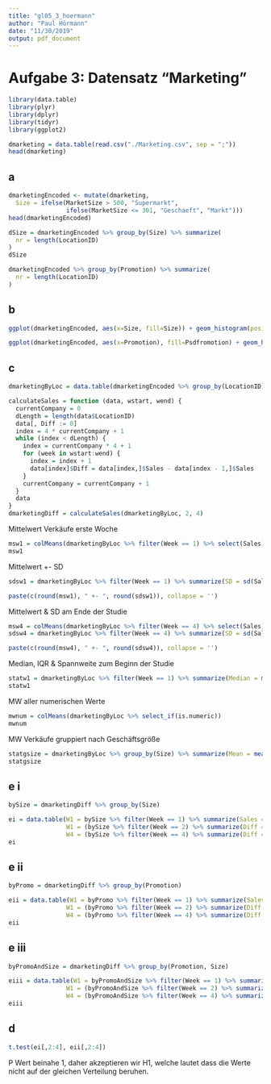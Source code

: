 ```yaml
---
title: "gl05_3_hoermann"
author: "Paul Hörmann"
date: "11/30/2019"
output: pdf_document
---
```


# Aufgabe 3: Datensatz "Marketing"
```r
library(data.table)
library(plyr)
library(dplyr)
library(tidyr)
library(ggplot2)
```
```r
dmarketing = data.table(read.csv("./Marketing.csv", sep = ";"))
head(dmarketing)
```

## a
```r
dmarketingEncoded <- mutate(dmarketing,
  Size = ifelse(MarketSize > 500, "Supermarkt",
                ifelse(MarketSize <= 301, "Geschaeft", "Markt")))
head(dmarketingEncoded)
```
```r
dSize = dmarketingEncoded %>% group_by(Size) %>% summarize(
  nr = length(LocationID)
)
dSize
```
```r
dmarketingEncoded %>% group_by(Promotion) %>% summarize(
  nr = length(LocationID)
)
```

## b
```r
ggplot(dmarketingEncoded, aes(x=Size, fill=Size)) + geom_histogram(position = "dodge",stat = "count")
```
```r
ggplot(dmarketingEncoded, aes(x=Promotion), fill=Psdfromotion) + geom_histogram(position = "dodge",stat = "count")
```

## c
```r
dmarketingByLoc = data.table(dmarketingEncoded %>% group_by(LocationID))

calculateSales = function (data, wstart, wend) {
  currentCompany = 0
  dLength = length(data$LocationID)
  data[, Diff := 0]
  index = 4 * currentCompany + 1
  while (index < dLength) {
    index = currentCompany * 4 + 1
    for (week in wstart:wend) {
      index = index + 1
      data[index]$Diff = data[index,]$Sales - data[index - 1,]$Sales
    }
    currentCompany = currentCompany + 1
  }
  data
}
dmarketingDiff = calculateSales(dmarketingByLoc, 2, 4)
```

Mittelwert Verkäufe erste Woche
```r
msw1 = colMeans(dmarketingByLoc %>% filter(Week == 1) %>% select(Sales))
msw1
```

Mittelwert +- SD
```r
sdsw1 = dmarketingByLoc %>% filter(Week == 1) %>% summarize(SD = sd(Sales))

paste(c(round(msw1), " +- ", round(sdsw1)), collapse = '')
```

Mittelwert & SD am Ende der Studie
```r
msw4 = colMeans(dmarketingByLoc %>% filter(Week == 4) %>% select(Sales))
sdsw4 = dmarketingByLoc %>% filter(Week == 4) %>% summarize(SD = sd(Sales))

paste(c(round(msw4), " +- ", round(sdsw4)), collapse = '')
```

Median, IQR & Spannweite zum Beginn der Studie
```r
statw1 = dmarketingByLoc %>% filter(Week == 1) %>% summarize(Median = median(Sales), IQR = IQR(Sales), range = paste(range(Sales), collapse = ' - '))
statw1
```

MW aller numerischen Werte
```r
mwnum = colMeans(dmarketingByLoc %>% select_if(is.numeric))
mwnum
```

MW Verkäufe gruppiert nach Geschäftsgröße
```r
statgsize = dmarketingByLoc %>% group_by(Size) %>% summarize(Mean = mean(Sales))
statgsize
```

## e i
```r
bySize = dmarketingDiff %>% group_by(Size)

ei = data.table(W1 = bySize %>% filter(Week == 1) %>% summarize(Sales = mean(Sales)),
                W1 = (bySize %>% filter(Week == 2) %>% summarize(Diff = mean(Diff)))[,2],
                W4 = (bySize %>% filter(Week == 4) %>% summarize(Diff = mean(Diff)))[,2])
ei
```


## e ii
```r
byPromo = dmarketingDiff %>% group_by(Promotion)

eii = data.table(W1 = byPromo %>% filter(Week == 1) %>% summarize(Sales = mean(Sales)),
                W1 = (byPromo %>% filter(Week == 2) %>% summarize(Diff = mean(Diff)))[,2],
                W4 = (byPromo %>% filter(Week == 4) %>% summarize(Diff = mean(Diff)))[,2])
eii
```


## e iii
```r
byPromoAndSize = dmarketingDiff %>% group_by(Promotion, Size)

eiii = data.table(W1 = byPromoAndSize %>% filter(Week == 1) %>% summarize(Sales = mean(Sales)),
                W1 = (byPromoAndSize %>% filter(Week == 2) %>% summarize(Diff = mean(Diff)))[,3],
                W4 = (byPromoAndSize %>% filter(Week == 4) %>% summarize(Diff = mean(Diff)))[,3])
eiii
```

## d
```r
t.test(ei[,2:4], eii[,2:4])
```

P Wert beinahe 1, daher akzeptieren wir H1, welche lautet dass die Werte nicht auf der gleichen Verteilung beruhen.

